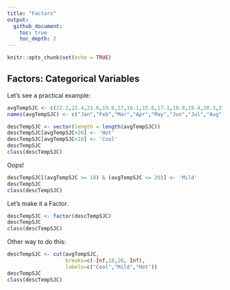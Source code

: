 ```yaml
---
title: "Factors"
output:   
  github_document:
    toc: true
    toc_depth: 2
---
```


```r
knitr::opts_chunk$set(echo = TRUE)
```
## Factors: Categorical Variables

Let's see a practical example:

```r
avgTempSJC <- c(22.2,22.4,21.6,19.6,17,16.1,15.6,17.1,18.8,19.4,20.3,21.4)
names(avgTempSJC) <- c("Jan","Feb","Mar","Apr","May","Jun","Jul","Aug","Sep","Oct","Nov","Dec")
```


```r
descTempSJC <- vector(length = length(avgTempSJC))
descTempSJC[avgTempSJC>20] <- 'Hot' 
descTempSJC[avgTempSJC<18] <- 'Cool' 
descTempSJC
class(descTempSJC)
```

Oops!


```r
descTempSJC[(avgTempSJC >= 18) & (avgTempSJC <= 20)] <- 'Mild'
descTempSJC
class(descTempSJC)
```

Let's make it a Factor. 

```r
descTempSJC <- factor(descTempSJC)
descTempSJC
class(descTempSJC)
```

Other way to do this:

```r
descTempSJC <- cut(avgTempSJC,
                   breaks=c(-Inf,18,20, Inf),
                   labels=c("Cool","Mild","Hot"))
descTempSJC
class(descTempSJC)
```



